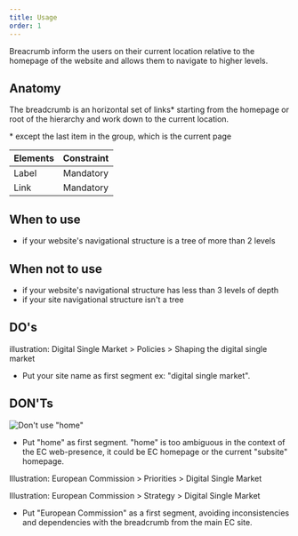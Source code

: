```yaml
---
title: Usage
order: 1
---
```



<Paragraph size="lead">
  Breacrumb inform the users on their current location relative to the homepage
  of the website and allows them to navigate to higher levels.
</Paragraph>

## Anatomy

The breadcrumb is an horizontal set of links\* starting from the homepage or root of the hierarchy and work down to the current location.

\* except the last item in the group, which is the current page

| Elements | Constraint |
| -------- | :--------: |
| Label    | Mandatory  |
| Link     | Mandatory  |

## When to use

- if your website's navigational structure is a tree of more than 2 levels

## When not to use

- if your website's navigational structure has less than 3 levels of depth
- if your site navigational structure isn't a tree

## DO's

illustration: Digital Single Market > Policies > Shaping the digital single market

- Put your site name as first segment ex: "digital single market".

## DON'Ts

![Don't use "home"](https://inno-ecl.s3.amazonaws.com/media/images/EC/Breadcrumb/Breadcrumb_Default_01.svg)

- Put "home" as first segment. "home" is too ambiguous in the context of the EC web-presence, it could be EC homepage or the current "subsite" homepage.

Illustration: European Commission > Priorities > Digital Single Market

Illustration: European Commission > Strategy > Digital Single Market

- Put "European Commission" as a first segment, avoiding inconsistencies and dependencies with the breadcrumb from the main EC site.
